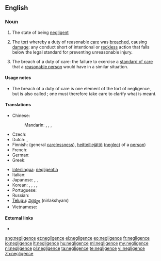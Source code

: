 ==English==

===Noun===
{{en-noun|-}}

# The state of being [[negligent]]
# {{legal}} {{singulare tantum}} The [[tort]] whereby a duty of reasonable [[care]] was [[breach]]ed, causing [[damage]]: any conduct short of intentional or [[reckless]] action that falls below the legal standard for preventing unreasonable injury.
# {{legal}} {{uncountable}} The breach of a duty of care: the failure to exercise a [[standard of care]] that a [[reasonable person]] would have in a similar situation.

====Usage notes====
* The breach of a duty of care is one element of the tort of negligence, but is also called {{term||negligence}}; one must therefore take care to clarify what is meant.

====Translations====
{{trans-top|failure to exercise a standard of care (law)}}
* Chinese:
*: Mandarin: {{t|zh|疏忽|tr=shūhu|sc=Hani}}, {{t|zh|失职|tr=shīzhí|sc=Hani}}, {{t|zh|過失|sc=Hani}}, {{t|zh|过失|tr=guòshī|sc=Hani}}
* Czech: {{t-|cs|nedbalost|f}}
* Dutch: {{t+|nl|nalatigheid|f}},  {{t+|nl|achteloosheid|f}}
* Finnish: {{t-|fi|huolimattomuus}} (general [[carelessness]]), [[heitteillejättö]] ([[neglect]] of a [[person]])
* French: {{t-|fr|négligence coupable|f}}
* German: {{t-|de|Fahrlässigkeit|f}}
* Greek: {{t+|el|αβλεψία|f|tr=avlepsía}}
{{trans-mid}}
* [[Interlingua]]: [[negligentia]]
* Italian: {{t-|it|negligenza|f}}
* Japanese: {{t|ja|おろそか|sc=Jpan}}, {{t|ja|疎か|tr=おろそか, orosoka|sc=Jpan}}, {{t|ja|過失|tr=かしつ, kashitsu|sc=Jpan}}
* Korean: {{t|ko|소홀|sc=Kore}}, {{t|ko|과실|tr=gwasil|sc=Kore}}, {{t|ko|過失|sc=Kore}}, {{t|ko|소홀|tr=sohol|sc=Kore}}, {{t|ko|疏忽|sc=Kore}}
* Portuguese: {{t+|pt|negligência|f}}
* Russian: {{t|ru|халатность|f|tr=xalátnost'|sc=Cyrl}}
* [[Telugu]]: [[నిర్లక్ష్యం]] (nirlakshyam)
* Vietnamese: {{t|vi|cẩu thả|alt=tính cẩu thả}}
{{trans-bottom}}

====External links====
* {{pedia}}

[[ang:negligence]]
[[et:negligence]]
[[el:negligence]]
[[eo:negligence]]
[[fr:negligence]]
[[io:negligence]]
[[lt:negligence]]
[[hu:negligence]]
[[ml:negligence]]
[[my:negligence]]
[[nl:negligence]]
[[pl:negligence]]
[[ta:negligence]]
[[te:negligence]]
[[vi:negligence]]
[[zh:negligence]]